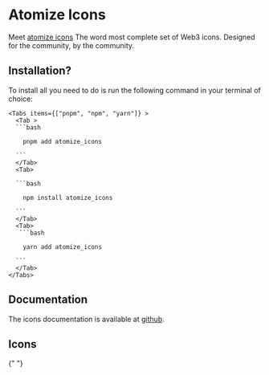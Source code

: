
# Atomize Icons

Meet [atomize icons](https://github.com/nzaih1999/atomize_icons) The word most complete set of Web3 icons. Designed for the community, by the community.

## Installation?

To install all you need to do is run the following command in your terminal of choice:

    <Tabs items={["pnpm", "npm", "yarn"]} >
      <Tab >
      ```bash

        pnpm add atomize_icons

      ```
      </Tab>
      <Tab>

      ```bash

        npm install atomize_icons

      ```
      </Tab>
      <Tab>
       ```bash

        yarn add atomize_icons

      ```
      </Tab>
    </Tabs>

## Documentation

The icons documentation is available at [github](https://nextra.site).

## Icons

<BannerCallout />

{" "}

<Icons />
